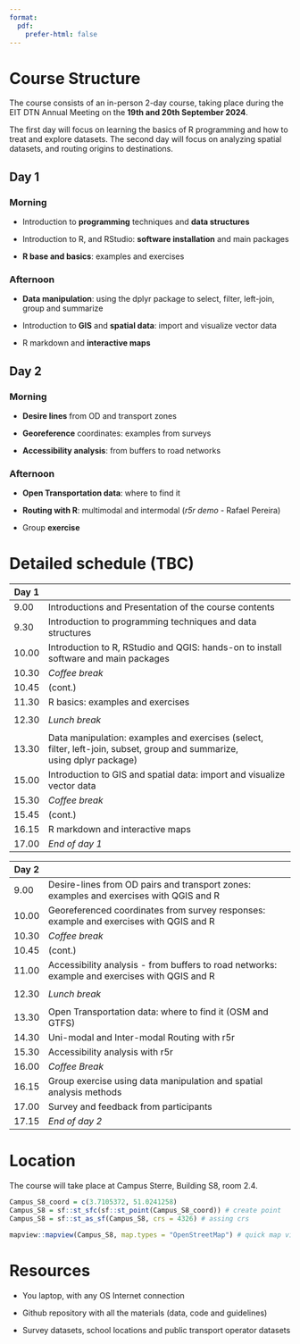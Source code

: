 ```yaml
---
format:
  pdf:
    prefer-html: false
---
```


# Course Structure

The course consists of an in-person 2-day course, taking place during the EIT DTN Annual Meeting on the **19th and 20th September 2024**.

The first day will focus on learning the basics of R programming and how to treat and explore datasets. The second day will focus on analyzing spatial datasets, and routing origins to destinations.

## Day 1

### Morning {.unnumbered}

-   Introduction to **programming** techniques and **data structures**

-   Introduction to R, and RStudio: **software installation** and main packages

-   **R base and basics**: examples and exercises

### Afternoon {.unnumbered}

-   **Data manipulation**: using the dplyr package to select, filter, left-join, group and summarize

-   Introduction to **GIS** and **spatial data**: import and visualize vector data

-   R markdown and **interactive maps**

## Day 2

### Morning {.unnumbered}

-   **Desire lines** from OD and transport zones

-   **Georeference** coordinates: examples from surveys

-   **Accessibility analysis**: from buffers to road networks

### Afternoon {.unnumbered}

-   **Open Transportation data**: where to find it

-   **Routing with R**: multimodal and intermodal (*r5r demo* - Rafael Pereira)

-   Group **exercise**

# Detailed schedule (TBC)

| Day 1 |                                                                                                                         |
|--------|----------------------------------------------------------------|
| 9.00  | Introductions and Presentation of the course contents                                                                   |
| 9.30  | Introduction to programming techniques and data structures                                                              |
| 10.00 | Introduction to R, RStudio and QGIS: hands-on to install software and main packages                                     |
| 10.30 | *Coffee break*                                                                                                          |
| 10.45 | (cont.)                                                                                                                 |
| 11.30 | R basics: examples and exercises                                                                                        |
|       |                                                                                                                         |
| 12.30 | *Lunch break*                                                                                                           |
|       |                                                                                                                         |
| 13.30 | Data manipulation: examples and exercises (select, filter, left-join, subset, group and summarize, using dplyr package) |
| 15.00 | Introduction to GIS and spatial data: import and visualize vector data                                                  |
| 15.30 | *Coffee break*                                                                                                          |
| 15.45 | (cont.)                                                                                                                 |
| 16.15 | R markdown and interactive maps                                                                                         |
| 17.00 | *End of day 1*                                                                                                          |

| Day 2 |                                                                                               |
|--------|----------------------------------------------------------------|
| 9.00  | Desire-lines from OD pairs and transport zones: examples and exercises with QGIS and R        |
| 10.00 | Georeferenced coordinates from survey responses: example and exercises with QGIS and R        |
| 10.30 | *Coffee break*                                                                                |
| 10.45 | (cont.)                                                                                       |
| 11.00 | Accessibility analysis - from buffers to road networks: example and exercises with QGIS and R |
|       |                                                                                               |
| 12.30 | *Lunch break*                                                                                 |
|       |                                                                                               |
| 13.30 | Open Transportation data: where to find it (OSM and GTFS)                                     |
| 14.30 | Uni-modal and Inter-modal Routing with r5r                                                    |
| 15.30 | Accessibility analysis with r5r                                                               |
| 16.00 | *Coffee Break*                                                                                |
| 16.15 | Group exercise using data manipulation and spatial analysis methods                           |
| 17.00 | Survey and feedback from participants                                                         |
| 17.15 | *End of day 2*                                                                                |

# Location

The course will take place at Campus Sterre, Building S8, room 2.4.

```r
Campus_S8_coord = c(3.7105372, 51.0241258)
Campus_S8 = sf::st_sfc(sf::st_point(Campus_S8_coord)) # create point
Campus_S8 = sf::st_as_sf(Campus_S8, crs = 4326) # assing crs

mapview::mapview(Campus_S8, map.types = "OpenStreetMap") # quick map view
```

# Resources

-   You laptop, with any OS Internet connection

-   Github repository with all the materials (data, code and guidelines)

-   Survey datasets, school locations and public transport operator datasets
